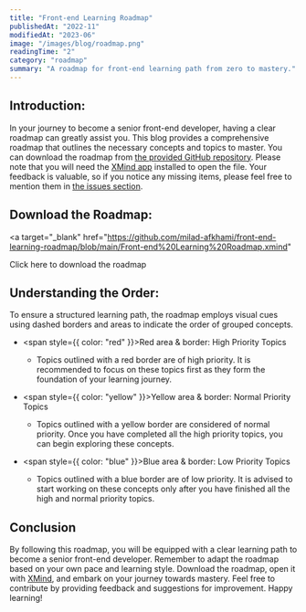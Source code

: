 ```yaml
---
title: "Front-end Learning Roadmap"
publishedAt: "2022-11"
modifiedAt: "2023-06"
image: "/images/blog/roadmap.png"
readingTime: "2"
category: "roadmap"
summary: "A roadmap for front-end learning path from zero to mastery."
---
```


## Introduction:

In your journey to become a senior front-end developer, having a clear roadmap can greatly assist you.
This blog provides a comprehensive roadmap that outlines the necessary concepts and topics to master.
You can download the roadmap from [the provided GitHub repository](https://github.com/milad-afkhami/front-end-learning-roadmap).
Please note that you will need the [XMind app](https://xmind.app/download/) installed to open the file.
Your feedback is valuable, so if you notice any missing items,
please feel free to mention them in [the issues section](https://github.com/milad-afkhami/front-end-learning-roadmap/issues).

## Download the Roadmap:

<a
  target="_blank"
  href="https://github.com/milad-afkhami/front-end-learning-roadmap/blob/main/Front-end%20Learning%20Roadmap.xmind"
>
  Click here to download the roadmap
</a>

## Understanding the Order:

To ensure a structured learning path, the roadmap employs visual cues
using dashed borders and areas to indicate the order of grouped concepts.

- <span style={{ color: "red" }}>Red</span> area & border: High Priority Topics

  - Topics outlined with a red border are of high priority. It is recommended to
    focus on these topics first as they form the foundation of your learning journey.

- <span style={{ color: "yellow" }}>Yellow</span> area & border: Normal Priority
  Topics

  - Topics outlined with a yellow border are considered of normal priority.
    Once you have completed all the high priority topics, you can begin exploring these
    concepts.

- <span style={{ color: "blue" }}>Blue</span> area & border: Low Priority Topics

  - Topics outlined with a blue border are of low priority. It is advised to start
    working on these concepts only after you have finished all the high and normal
    priority topics.

## Conclusion

By following this roadmap, you will be equipped with a clear learning path to become a senior front-end developer.
Remember to adapt the roadmap based on your own pace and learning style.
Download the roadmap, open it with [XMind](https://xmind.app/download/),
and embark on your journey towards mastery. Feel free to contribute
by providing feedback and suggestions for improvement. Happy learning!
